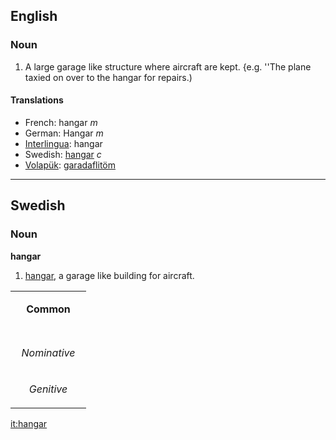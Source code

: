 ==English==

=== Noun ===
#A large garage like structure where aircraft are kept. {e.g. ''The plane taxied on over to the hangar for repairs.)

==== Translations ====
*French: hangar ''m''
*German: Hangar ''m''
*[[Interlingua]]: hangar
*Swedish: [[hangar#Swedish|hangar]] ''c''
*[[Volapük]]: [[garadaflitöm]]

----

==Swedish==
===Noun===
'''hangar'''

#[[hangar#English|hangar]], a garage like building for aircraft.

{| border=1 cellspacing=0
| bgcolor="#FFFFF0" colspan=5 align=center | '''Common'''
|-
|- bgcolor="#FFFFF0" align=center
! rowspan=2 | 
| colspan=2 width=105| Singular 
| colspan=2 | Plural
|- bgcolor="#FFFFF0" align=center
| width=105 | ''Indefinite'' 
| width=105 | ''Definite'' 
| width=105 |  ''Indefinite'' 
|  width=105 | ''Definite''
|- align=center
| width=105 bgcolor="#FFFFF0" | ''Nominative'' 
| [[hangar]]
| [[hangaren]]
| [[hangarer]]
| [[hangarerna]]
|- align=center
| width=105 bgcolor="#FFFFF0" | ''Genitive'' 
| [[hangars]]
| [[hangarens]]
| [[hangarers]]
| [[hangarernas]]
|}

[[it:hangar]]